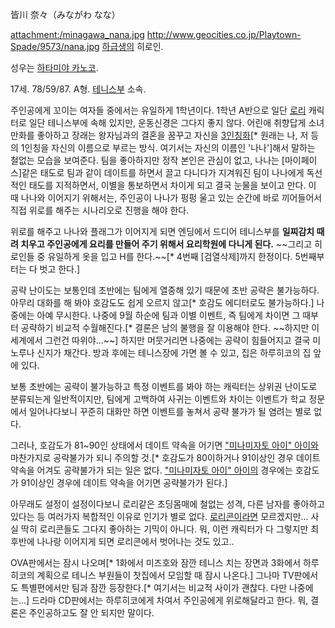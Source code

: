 皆川 奈々（みながわ なな）

attachment:/minagawa_nana.jpg
http://www.geocities.co.jp/Playtown-Spade/9573/nana.jpg
[[하급생]]의 히로인.

성우는 [[하타미야 카노코]].

17세. 78/59/87. A형. [[테니스]]부 소속.

주인공에게 꼬이는 여자들 중에서는 유일하게 1학년이다. 1학년 A반으로 일단 [[로리]] 캐릭터로 일단 테니스부에 속해 있지만, 운동신경은 그다지 좋지 않다. 어린애 취향답게 소녀만화를 좋아하고 장래는 왕자님과의 결혼을 꿈꾸고 자신을 [[3인칭화]][* 원래는 나, 저 등의 1인칭을 자신의 이름으로 부르는 방식. 여기서는 자신의 이름인 '나나']해서 말하는 철없는 모습을 보여준다. 팀을 좋아하지만 정작 본인은 관심이 없고, 나나는 [마이페이스]같은 태도로 팀과 같이 데이트를 하면서 끌고 다니다가 지겨워진 팀이 나나에게 독선적인 태도를 지적하면서, 이별을 통보하면서 차이게 되고 결국 눈물을 보이고 만다. 이 때 나나와 이어지기 위해서는, 주인공이 나나가 펑펑 울고 있는 순간에 바로 끼어들어서 직접 위로를 해주는 시나리오로 진행을 해야 한다. 

위로를 해주고 나나와 플래그가 이어지게 되면 엔딩에서 드디어 테니스부를 '''일찌감치 때려 치우고 주인공에게 요리를 만들어 주기 위해서 요리학원에 다니게 된다.''' ~~그리고 히로인들 중 유일하게 옷을 입고 H를 한다.~~[* 4번째 [검열삭제]까지 한정이다. 5번째부터는 다 벗고 한다.]

공략 난이도는 보통인데 초반에는 팀에게 열중해 있기 때문에 초반 공략은 불가능하다. 아무리 대화를 해 봐야 호감도도 쉽게 오르지 않고[* 호감도 에디터로도 불가능하다.] 나중에는 아예 무시한다. 나중에 9월 하순에 팀과 이별 이벤트, 즉 팀에게 차이면 그 때부터 공략하기 비교적 수월해진다.[* 결론은 남의 불행을 잘 이용해야 한다. ~~하지만 이 세계에서 그런건 따위야...~~] 하지만 머뭇거리면 나중에는 공략이 힘들어지고 결국 미노루나 신지가 채간다. 방과 후에는 테니스장에 가면 볼 수 있고, 집은 하루히코의 집 앞에 있다.

보통 초반에는 공략이 불가능하고 특정 이벤트를 봐야 하는 캐릭터는 상위권 난이도로 분류되는게 일반적이지만, 팀에게 고백하여 사귀는 이벤트와 차이는 이벤트가 학교 정문에서 일어나다보니 꾸준히 대화만 하면 이벤트를 놓쳐서 공략 불가가 될 염려는 별로 없다.

그러나, 호감도가 81~90인 상태에서 데이트 약속을 어기면 [["미나미자토 아이" 아이]]와 마찬가지로 공략불가가 되니 주의할 것.[* 호감도가 80이하거나 91이상인 경우 데이트약속을 어겨도 공략불가가 되는 일은 없다. [["미나미자토 아이" 아이]]의 경우에는 호감도가 91이상인 경우에 데이트 약속을 어기면 공략불가가 된다.]

아무래도 설정이 설정이다보니 로리같은 초딩몸매에 철없는 성격, 다른 남자를 좋아하고 있다는 등 여러가지 복합적인 이유로 인기가 별로 없다. [[로리콘]]이라면 모르겠지만... 사실 딱히 로리콘들도 그다지 좋아하는 기믹이 아니다. 뭐, 이런 캐릭터가 다 그렇지만 최후반에 나나랑 이어지게 되면 로리콘에서 벗어나는 것도 있고..

OVA판에서는 잠시 나오며[* 1화에서 미즈호와 잠깐 테니스 치는 장면과 3화에서 하루히코의 계획으로 테니스 부원들이 찻집에서 모임할 때 잠시 나온다.] 그나마 TV판에서도 특별편에서만 팀과 잠깐 등장한다.[* 여기서는 비교적 사이가 괜찮다. 다만 나중에는...] 드라마 CD판에서는 하루히코에게 차여서 주인공에게 위로해달라고 한다. 뭐, 결론은 주인공하고도 잘 안 되지만 말이다.
